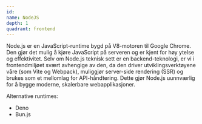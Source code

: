 ```yaml
---
id:
name: NodeJS
depth: 1
quadrant: frontend
---
```


Node.js er en JavaScript-runtime bygd på V8-motoren til Google Chrome.
Den gjør det mulig å kjøre JavaScript på serveren og er kjent for høy ytelse
og effektivitet. Selv om Node.js teknisk sett er en backend-teknologi, er vi
i frontendmiljøet svært avhengige av den, da den driver utviklingsverktøyene
våre (som Vite og Webpack), muliggjør server-side rendering (SSR) og brukes
som et mellomlag for API-håndtering. Dette gjør Node.js uunnværlig for å bygge moderne,
skalerbare webapplikasjoner.

Alternative runtimes:

- Deno
- Bun.js
